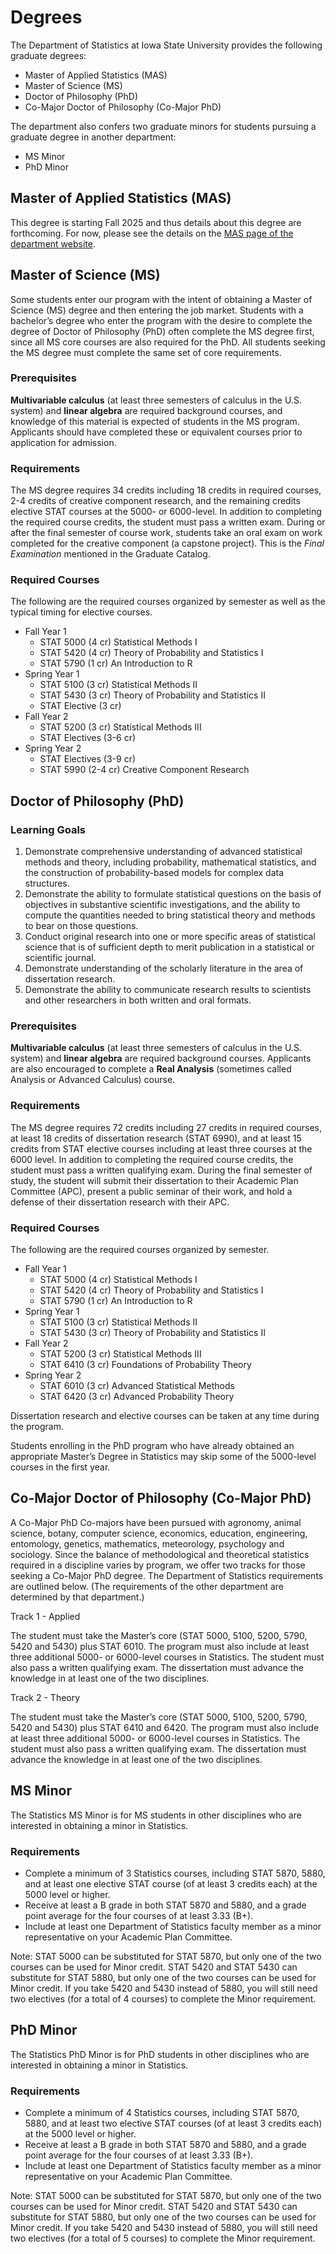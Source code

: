 # Degrees

The Department of Statistics at Iowa State University provides the following
graduate degrees:

- Master of Applied Statistics (MAS)
- Master of Science (MS)
- Doctor of Philosophy (PhD)
- Co-Major Doctor of Philosophy (Co-Major PhD)

The department also confers two graduate minors for students pursuing a 
graduate degree in another department:

- MS Minor
- PhD Minor


## Master of Applied Statistics (MAS)

This degree is starting Fall 2025 and thus details about this degree are forthcoming. 
For now, please see the details on the 
[MAS page of the department website](https://www.stat.iastate.edu/master-applied-statistics-mas).


## Master of Science (MS)

Some students enter our program with the intent of obtaining a Master of Science (MS) degree and then entering the job market. 
Students with a bachelor’s degree who enter the program with the desire to complete the degree of Doctor of Philosophy (PhD) often complete the MS degree first, 
since all MS core courses are also required for the PhD. 
All students seeking the MS degree must complete the same set of core requirements. 

### Prerequisites

**Multivariable calculus** (at least three semesters of calculus in the U.S. system) 
and **linear algebra** are required background courses, 
and knowledge of this material is expected of students in the MS program. 
Applicants should have completed these or equivalent courses prior to application for admission. 

### Requirements

The MS degree requires 34 credits including 18 credits in required courses,
2-4 credits of creative component research, and the remaining credits 
elective STAT courses at the 5000- or 6000-level.
In addition to completing the required course credits, 
the student must pass a written exam. 
During or after the final semester of course work, 
students take an oral exam on work completed for the creative component (a capstone project). This is the *Final Examination* mentioned in the Graduate Catalog. 

### Required Courses

The following are the required courses organized by semester as well as the
typical timing for elective courses.

- Fall Year 1
    - STAT 5000 (4 cr) Statistical Methods I 
    - STAT 5420 (4 cr) Theory of Probability and Statistics I 
    - STAT 5790 (1 cr) An Introduction to R 
- Spring Year 1
    - STAT 5100 (3 cr) Statistical Methods II 
    - STAT 5430 (3 cr) Theory of Probability and Statistics II 
    - STAT Elective (3 cr) 
- Fall Year 2
    - STAT 5200 (3 cr) Statistical Methods III 
    - STAT Electives (3-6 cr) 
- Spring Year 2
    - STAT Electives (3-9 cr) 
    - STAT 5990 (2-4 cr) Creative Component Research
 
 


## Doctor of Philosophy (PhD)

### Learning Goals

1. Demonstrate comprehensive understanding of advanced statistical methods and theory, including probability, mathematical statistics, and the construction of probability-based models for complex data structures. 
1. Demonstrate the ability to formulate statistical questions on the basis of objectives in substantive scientific investigations, and the ability to compute the quantities needed to bring statistical theory and methods to bear on those questions. 
1. Conduct original research into one or more specific areas of statistical science that is of sufficient depth to merit publication in a statistical or scientific journal. 
1. Demonstrate understanding of the scholarly literature in the area of dissertation research. 
1. Demonstrate the ability to communicate research results to scientists and other researchers in both written and oral formats. 

### Prerequisites

**Multivariable calculus** (at least three semesters of calculus in the U.S. system) 
and **linear algebra** are required background courses. 
Applicants are also encouraged to complete a **Real Analysis** 
(sometimes called Analysis or Advanced Calculus) course.

### Requirements

The MS degree requires 72 credits including 27 credits in required courses,
at least 18 credits of dissertation research (STAT 6990), 
and at least 15 credits from STAT elective courses including at least three
courses at the 6000 level.
In addition to completing the required course credits, 
the student must pass a written qualifying exam. 
During the final semester of study, 
the student will submit their dissertation to their Academic Plan Committee (APC),
present a public seminar of their work, 
and hold a defense of their dissertation research with their APC.

### Required Courses

The following are the required courses organized by semester.

- Fall Year 1
    - STAT 5000 (4 cr) Statistical Methods I 
    - STAT 5420 (4 cr) Theory of Probability and Statistics I 
    - STAT 5790 (1 cr) An Introduction to R 
- Spring Year 1
    - STAT 5100 (3 cr) Statistical Methods II 
    - STAT 5430 (3 cr) Theory of Probability and Statistics II
- Fall Year 2
    - STAT 5200 (3 cr) Statistical Methods III 
    - STAT 6410 (3 cr) Foundations of Probability Theory
- Spring Year 2
    - STAT 6010 (3 cr) Advanced Statistical Methods
    - STAT 6420 (3 cr) Advanced Probability Theory
    
Dissertation research and elective courses can be taken at any time during
the program.

Students enrolling in the PhD program who have already obtained an
appropriate Master's Degree in Statistics may skip some of the 5000-level 
courses in the first year.


 



## Co-Major Doctor of Philosophy (Co-Major PhD)

A Co-Major PhD 
Co-majors have been pursued with agronomy, animal science, botany, computer science, economics, education, engineering, entomology, genetics, mathematics, meteorology, psychology and sociology. Since the balance of methodological and theoretical statistics required in a discipline varies by program, we offer two tracks for those seeking a Co-Major PhD degree. The Department of Statistics requirements are outlined below. (The requirements of the other department are determined by that department.) 

Track 1 - Applied 

The student must take the Master’s core (STAT 5000, 5100, 5200, 5790, 5420 and 5430) plus STAT 6010.  The program must also include at least three additional 5000- or 6000-level courses in Statistics. The student must also pass a written qualifying exam.
The dissertation must advance the knowledge in at least one of the two disciplines. 

Track 2 - Theory 

The student must take the Master’s core (STAT 5000, 5100, 5200, 5790, 5420 and 5430) plus STAT 6410 and 6420. The program must also include at least three additional 5000- or 6000-level courses in Statistics. The student must also pass a written qualifying exam.
The dissertation must advance the knowledge in at least one of the two disciplines. 



## MS Minor

The Statistics MS Minor is for MS students in other disciplines who are 
interested in obtaining a minor in Statistics. 

### Requirements 

- Complete a minimum of 3 Statistics courses, including STAT 5870, 5880, and at least one elective STAT course (of at least 3 credits each) at the 5000 level or higher. 
- Receive at least a B grade in both STAT 5870 and 5880, and a grade point average for the four courses of at least 3.33 (B+). 
- Include at least one Department of Statistics faculty member as a minor representative on your Academic Plan Committee.

Note: 
STAT 5000 can be substituted for STAT 5870, 
but only one of the two courses can be used for Minor credit. 
STAT 5420 and STAT 5430 can substitute for STAT 5880,
but only one of the two courses can be used for Minor credit.
If you take 5420 and 5430 instead of 5880, 
you will still need two electives (for a total of 4 courses) to complete the Minor requirement.  



## PhD Minor

The Statistics PhD Minor is for PhD students in other disciplines who are 
interested in obtaining a minor in Statistics. 

### Requirements 

- Complete a minimum of 4 Statistics courses, including STAT 5870, 5880, and at least two elective STAT courses (of at least 3 credits each) at the 5000 level or higher. 
- Receive at least a B grade in both STAT 5870 and 5880, and a grade point average for the four courses of at least 3.33 (B+). 
- Include at least one Department of Statistics faculty member as a minor representative on your Academic Plan Committee.

Note: 
STAT 5000 can be substituted for STAT 5870, 
but only one of the two courses can be used for Minor credit. 
STAT 5420 and STAT 5430 can substitute for STAT 5880,
but only one of the two courses can be used for Minor credit.
If you take 5420 and 5430 instead of 5880, 
you will still need two electives (for a total of 5 courses) to complete the Minor requirement.  



